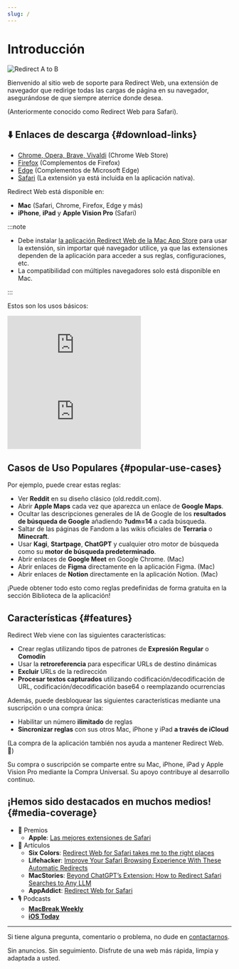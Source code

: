 ```yaml
---
slug: /
---
```



# Introducción

<div style={{display: "flex", flexDirection: "column", alignItems: "flex-start", marginBottom: "25px"}}>
  <img src="./img/redirect-a-to-b.png" style={{display: "block", minWidth: "360px", maxWidth: "500px", width: "100%", height: "auto", marginBottom: "25px"}} alt="Redirect A to B" />
  <ExtensionStoreLinks />
</div>

Bienvenido al sitio web de soporte para Redirect Web, una extensión de navegador que redirige todas las cargas de página en su navegador, asegurándose de que siempre aterrice donde desea.

(Anteriormente conocido como Redirect Web para Safari).

## ⬇️ Enlaces de descarga {#download-links}

- [Chrome, Opera, Brave, Vivaldi](https://chromewebstore.google.com/detail/ffglckbhfbfmdkefdmjbhpnffkcmlhdh) (Chrome Web Store)
- [Firefox](https://addons.mozilla.org/firefox/addon/redirect-web/) (Complementos de Firefox)
- [Edge](https://microsoftedge.microsoft.com/addons/detail/hmfkakfdccgdpgemaicfgngnmflefpga) (Complementos de Microsoft Edge)
- [Safari](https://apps.apple.com/app/id1571283503) (La extensión ya está incluida en la aplicación nativa).

Redirect Web está disponible en:

- **Mac** (Safari, Chrome, Firefox, Edge y más)
- **iPhone**, **iPad** y **Apple Vision Pro** (Safari)

:::note

- Debe instalar [la aplicación Redirect Web de la Mac App Store](https://apps.apple.com/app/id1571283503) para usar la extensión, sin importar qué navegador utilice, ya que las extensiones dependen de la aplicación para acceder a sus reglas, configuraciones, etc.
- La compatibilidad con múltiples navegadores solo está disponible en Mac.

:::

Estos son los usos básicos:

<iframe style={{width:"100%", aspectRatio:"9/16", height:"auto", maxHeight:"60vh", maxWidth:"35vh"}} src="https://www.youtube.com/embed/NaQ5X-v-qJU" title="iOS Demo Video (YouTube)" frameborder="0" allow="accelerometer; autoplay; clipboard-write; encrypted-media; gyroscope; picture-in-picture; web-share" allowfullscreen></iframe>

<iframe style={{width:"100%", aspectRatio:"17/9", height:"auto", maxHeight:"100vh"}} src="https://www.youtube.com/embed/5eU89Gu73SQ" title="macOS Demo Video (YouTube)" frameborder="0" allow="accelerometer; autoplay; clipboard-write; encrypted-media; gyroscope; picture-in-picture; web-share" allowfullscreen></iframe>

## Casos de Uso Populares {#popular-use-cases}

Por ejemplo, puede crear estas reglas:

- Ver **Reddit** en su diseño clásico (old.reddit.com).
- Abrir **Apple Maps** cada vez que aparezca un enlace de **Google Maps**.
- Ocultar las descripciones generales de IA de Google de los **resultados de búsqueda de Google** añadiendo **?udm=14** a cada búsqueda.
- Saltar de las páginas de Fandom a las wikis oficiales de **Terraria** o **Minecraft**.
- Usar **Kagi**, **Startpage**, **ChatGPT** y cualquier otro motor de búsqueda como su **motor de búsqueda predeterminado**.
- Abrir enlaces de **Google Meet** en Google Chrome. (Mac)
- Abrir enlaces de **Figma** directamente en la aplicación Figma. (Mac)
- Abrir enlaces de **Notion** directamente en la aplicación Notion. (Mac)

¡Puede obtener todo esto como reglas predefinidas de forma gratuita en la sección Biblioteca de la aplicación!

## Características {#features}

Redirect Web viene con las siguientes características:

- Crear reglas utilizando tipos de patrones de **Expresión Regular** o **Comodín**
- Usar la **retroreferencia** para especificar URLs de destino dinámicas
- **Excluir** URLs de la redirección
- **Procesar textos capturados** utilizando codificación/decodificación de URL, codificación/decodificación base64 o reemplazando ocurrencias

Además, puede desbloquear las siguientes características mediante una suscripción o una compra única:

- Habilitar un número **ilimitado** de reglas
- **Sincronizar reglas** con sus otros Mac, iPhone y iPad **a través de iCloud**

(La compra de la aplicación también nos ayuda a mantener Redirect Web. 🙏)

Su compra o suscripción se comparte entre su Mac, iPhone, iPad y Apple Vision Pro mediante la Compra Universal. Su apoyo contribuye al desarrollo continuo.

## ¡Hemos sido destacados en muchos medios! {#media-coverage}

* 🏅 Premios
    * **Apple**: [Las mejores extensiones de Safari](https://apps.apple.com/us/story/id1377753262)
* 📰 Artículos
    * **Six Colors**: [Redirect Web for Safari takes me to the right places](https://sixcolors.com/post/2022/11/redirect-web-for-safari-takes-me-to-the-right-places/)
    * **Lifehacker**: [Improve Your Safari Browsing Experience With These Automatic Redirects](https://lifehacker.com/improve-your-safari-browsing-experience-with-these-auto-1849812013)
    * **MacStories**: [Beyond ChatGPT’s Extension: How to Redirect Safari Searches to Any LLM](https://www.macstories.net/tutorials/beyond-chatgpts-extension-how-to-redirect-safari-searches-to-any-llm/)
    * **AppAddict**: [Redirect Web for Safari](https://appaddict.app/post/redirect-web-for-safari)
* 🎙️ Podcasts
    * [**MacBreak Weekly**](https://youtu.be/I251K3L2s88?t=7427)
    * [**iOS Today**](https://youtu.be/cWkwH84b6M4?t=636)

---

Si tiene alguna pregunta, comentario o problema, no dude en [contactarnos](contact-us).

Sin anuncios. Sin seguimiento. Disfrute de una web más rápida, limpia y adaptada a usted.
